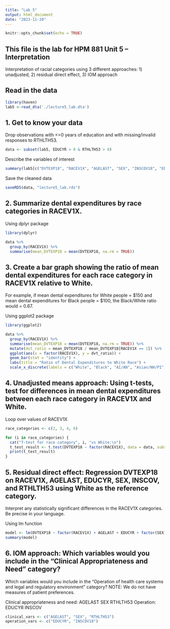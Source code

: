 ```yaml
---
title: "Lab 5"
output: html_document
date: "2023-11-20"
---
```


```r
knitr::opts_chunk$set(echo = TRUE)
```

## This file is the lab for HPM 881 Unit 5 -- Interpretation
Interpretation of racial categories using 3 different approaches:
1) unadjusted, 2) residual direct effect, 3) IOM approach

## Read in the data
```r
library(haven)
lab5 <-read_dta('./lecture5_lab.dta')
```

## 1. Get to know your data
Drop observations with <=0 years of education and with missing/invalid responses to RTHLTH53.
```r
data <- subset(lab5, EDUCYR > 0 & RTHLTH53 > 0)
```

 Describe the variables of interest
```r
summary(lab5[c("DVTEXP18", "RACEV1X", "AGELAST", "SEX", "INSCOV18", "EDUCYR", "RTHLTH53")])
```

 Save the cleaned data
```r
saveRDS(data, "lecture5_lab.rds")
```

## 2. Summarize dental expenditures by race categories in RACEV1X.
Using dplyr package
```r
library(dplyr)

data %>%
  group_by(RACEV1X) %>%
  summarise(mean_DVTEXP18 = mean(DVTEXP18, na.rm = TRUE))

```


## 3. Create a bar graph showing the ratio of mean dental expenditures for each race category in RACEV1X relative to White.
 For example, if mean dental expenditures for White people = $150 and mean dental expenditures for Black people = $100, the Black/White ratio would = 0.67.
 
 Using ggplot2 package
```r


library(ggplot2)

data %>%
  group_by(RACEV1X) %>%
  summarise(mean_DVTEXP18 = mean(DVTEXP18, na.rm = TRUE)) %>%
  mutate(dvt_ratio = mean_DVTEXP18 / mean_DVTEXP18[RACEV1X == 1]) %>%
  ggplot(aes(x = factor(RACEV1X), y = dvt_ratio)) +
  geom_bar(stat = "identity") +
  labs(title = "Ratio of Dental Expenditures to White Race") +
  scale_x_discrete(labels = c("White", "Black", "AI/AN", "Asian/NH/PI", "Multiple"))

```
 

## 4. Unadjusted means approach: Using t-tests, test for differences in mean dental expenditures between each race category in RACEV1X and White.

Loop over values of RACEV1X
```r

race_categories <- c(2, 3, 4, 6)

for (i in race_categories) {
  cat("T-test for race category", i, "vs White:\n")
  t_test_result <- t.test(DVTEXP18 ~ factor(RACEV1X), data = data, subset = RACEV1X %in% c(1, i))
  print(t_test_result)
}
```


## 5. Residual direct effect: Regression DVTEXP18 on RACEV1X, AGELAST, EDUCYR, SEX, INSCOV, and RTHLTH53 using White as the reference category.
Interpret any statistically significant differences in the RACEV1X categories. Be precise in your language.

Using lm function
```r

model <- lm(DVTEXP18 ~ factor(RACEV1X) + AGELAST + EDUCYR + factor(SEX) + factor(INSCOV18) + RTHLTH53, data = data)
summary(model)
```


## 6. IOM approach: Which variables would you include in the “Clinical Appropriateness and Need” category?
 Which variables would you include in the “Operation of health care systems and legal and regulatory environment” category?
NOTE: We do not have measures of patient preferences.

 Clinical appropriateness and need: AGELAST SEX RTHLTH53
 Operation: EDUCYR INSCOV
```r

clinical_vars <- c("AGELAST", "SEX", "RTHLTH53")
operation_vars <- c("EDUCYR", "INSCOV18")

```

